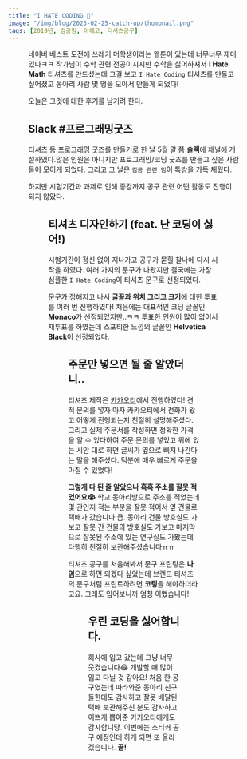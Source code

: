 ```yaml
---
title: "I HATE CODING 👿"
image: "/img/blog/2023-02-25-catch-up/thumbnail.png"
tags: [2019년, 컴공밈, 아헤코, 티셔츠공구]
---
```



<Figure src="/img/blog/2019-07-28-i-hate-coding/thumbnail.png" />

네이버 베스트 도전에 쓰레기 머학생이라는 웹툰이 있는데 너무너무 재미있다ㅋㅋ 작가님이 수학 관련 전공이시지만 수학을 싫어하셔서 **I Hate Math** 티셔츠를 만드셨는데 그걸 보고 `I Hate Coding` 티셔츠를 만들고 싶어졌고 동아리 사람 몇 명을 모아서 만들게 되었다!

오늘은 그것에 대한 후기를 남기려 한다.

<!--truncate-->

## Slack #프로그래밍굿즈

티셔츠 등 프로그래밍 굿즈를 만들기로 한 날 5월 말 쯤 **슬랙**에 채널에 개설하였다.많은 인원은 아니지만 프로그래밍/코딩 굿즈를 만들고 싶은 사람들이 모이게 되었다. 그리고 그 날은 `컴공 관련 밈`이 톡방을 가득 채웠다.

하지만 시험기간과 과제로 인해 종강까지 공구 관련 어떤 활동도 진행이 되지 않았다.

<Figure
  src="/img/blog/2019-07-28-i-hate-coding/rabbyte.png"
  caption="토끼가 8마리면..?"
/>

## 티셔츠 디자인하기 (feat. 난 코딩이 싫어!)

시험기간이 정신 없이 지나가고 공구가 묻힐 찰나에 다시 시작을 하였다. 여러 가지의 문구가 나왔지만 결국에는 가장 심플한 `I Hate Coding`이 티셔츠 문구로 선정되었다.

문구가 정해지고 나서 **글꼴과 위치 그리고 크기**에 대한 투표를 여러 번 진행하였다! 처음에는 대표적인 코딩 글꼴인 **Monaco**가 선정되었지만..ㅋㅋ 투표한 인원이 많이 없어서 재투표를 하였는데 스포티한 느낌의 글꼴인 **Helvetica Black**이 선정되었다.

<Figure
  src="/img/blog/2019-07-28-i-hate-coding/shirt-design.png"
  caption="아헤코 티셔츠 최종 디자인"
/>

## 주문만 넣으면 될 줄 알았더니..

티셔츠 제작은 [카카오티](http://kakaot.com/)에서 진행하였다! 견적 문의를 넣자 마자 카카오티에서 전화가 왔고 어떻게 진행되는지 친절히 설명해주셨다. 그리고 실제 주문서를 작성하면 정확한 가격을 알 수 있다하여 주문 문의를 넣었고 위에 있는 시안 대로 하면 글씨가 옆으로 삐져 나간다는 말을 해주셨다. 덕분에 매우 빠르게 주문을 마칠 수 있었다!

**그렇게 다 된 줄 알았으나 흑흑 주소를 잘못 적었어요😭** 학교 동아리방으로 주소를 적었는데 몇 관인지 적는 부분을 잘못 적어서 옆 건물로 택배가 갔습니다 큽. 동아리 건물 방호실도 가보고 잘못 간 건물의 방호실도 가보고 마지막으로 잘못된 주소에 있는 연구실도 가봤는데 다행히 친절히 보관해주셨습니다ㅠㅠ

티셔츠 공구를 처음해봐서 문구 프린팅은 **나염**으로 하면 되겠다 싶었는데 브랜드 티셔츠의 문구처럼 프린트하려면 **코팅**을 해야하더라고요. 그래도 입어보니까 엄청 이뻤습니다!

<Figure
  src="/img/blog/2019-07-28-i-hate-coding/shirt-result.png"
  caption="겨우겨우 받은 티셔츠"
/>

## 우린 코딩을 싫어합니다.

회사에 입고 갔는데 그냥 너무 웃겼습니다😂 개발할 때 많이 입고 다닐 것 같아요! 처음 한 공구였는데 따라와준 동아리 친구들한테도 감사하고 잘못 배달된 택배 보관해주신 분도 감사하고 이쁘게 뽑아준 카카오티에게도 감사합니당. 이번에는 스티커 공구 예정인데 하게 되면 또 올리겠습니다. **끝!**

<Figure
  src="/img/blog/2019-07-28-i-hate-coding/shirt-with-friend.png"
  caption="동아리 친구와 찍은 인증샷"
/>
